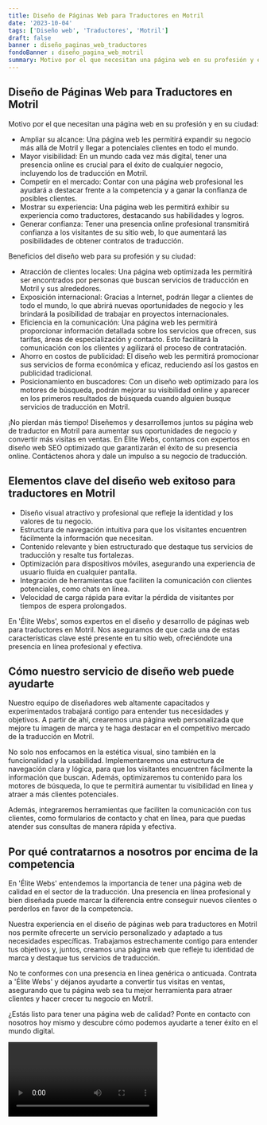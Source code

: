 ```yaml
---
title: Diseño de Páginas Web para Traductores en Motril
date: '2023-10-04'
tags: ['Diseño web', 'Traductores', 'Motril']
draft: false
banner : diseño_paginas_web_traductores
fondoBanner : diseño_pagina_web_motril
summary: Motivo por el que necesitan una página web en su profesión y en su ciudad
---
```


## Diseño de Páginas Web para Traductores en Motril

Motivo por el que necesitan una página web en su profesión y en su ciudad:

- Ampliar su alcance: Una página web les permitirá expandir su negocio más allá de Motril y llegar a potenciales clientes en todo el mundo.
- Mayor visibilidad: En un mundo cada vez más digital, tener una presencia online es crucial para el éxito de cualquier negocio, incluyendo los de traducción en Motril.
- Competir en el mercado: Contar con una página web profesional les ayudará a destacar frente a la competencia y a ganar la confianza de posibles clientes.
- Mostrar su experiencia: Una página web les permitirá exhibir su experiencia como traductores, destacando sus habilidades y logros.
- Generar confianza: Tener una presencia online profesional transmitirá confianza a los visitantes de su sitio web, lo que aumentará las posibilidades de obtener contratos de traducción.

Beneficios del diseño web para su profesión y su ciudad:

- Atracción de clientes locales: Una página web optimizada les permitirá ser encontrados por personas que buscan servicios de traducción en Motril y sus alrededores.
- Exposición internacional: Gracias a Internet, podrán llegar a clientes de todo el mundo, lo que abrirá nuevas oportunidades de negocio y les brindará la posibilidad de trabajar en proyectos internacionales.
- Eficiencia en la comunicación: Una página web les permitirá proporcionar información detallada sobre los servicios que ofrecen, sus tarifas, áreas de especialización y contacto. Esto facilitará la comunicación con los clientes y agilizará el proceso de contratación.
- Ahorro en costos de publicidad: El diseño web les permitirá promocionar sus servicios de forma económica y eficaz, reduciendo así los gastos en publicidad tradicional.
- Posicionamiento en buscadores: Con un diseño web optimizado para los motores de búsqueda, podrán mejorar su visibilidad online y aparecer en los primeros resultados de búsqueda cuando alguien busque servicios de traducción en Motril.

¡No pierdan más tiempo! Diseñemos y desarrollemos juntos su página web de traductor en Motril para aumentar sus oportunidades de negocio y convertir más visitas en ventas. En Élite Webs, contamos con expertos en diseño web SEO optimizado que garantizarán el éxito de su presencia online. Contáctenos ahora y dale un impulso a su negocio de traducción.

<GifSeo />

<Cta />

## Elementos clave del diseño web exitoso para traductores en Motril

- Diseño visual atractivo y profesional que refleje la identidad y los valores de tu negocio.
- Estructura de navegación intuitiva para que los visitantes encuentren fácilmente la información que necesitan.
- Contenido relevante y bien estructurado que destaque tus servicios de traducción y resalte tus fortalezas.
- Optimización para dispositivos móviles, asegurando una experiencia de usuario fluida en cualquier pantalla.
- Integración de herramientas que faciliten la comunicación con clientes potenciales, como chats en línea.
- Velocidad de carga rápida para evitar la pérdida de visitantes por tiempos de espera prolongados.

En 'Élite Webs', somos expertos en el diseño y desarrollo de páginas web para traductores en Motril. Nos aseguramos de que cada una de estas características clave esté presente en tu sitio web, ofreciéndote una presencia en línea profesional y efectiva.

## Cómo nuestro servicio de diseño web puede ayudarte

Nuestro equipo de diseñadores web altamente capacitados y experimentados trabajará contigo para entender tus necesidades y objetivos. A partir de ahí, crearemos una página web personalizada que mejore tu imagen de marca y te haga destacar en el competitivo mercado de la traducción en Motril.

No solo nos enfocamos en la estética visual, sino también en la funcionalidad y la usabilidad. Implementaremos una estructura de navegación clara y lógica, para que los visitantes encuentren fácilmente la información que buscan. Además, optimizaremos tu contenido para los motores de búsqueda, lo que te permitirá aumentar tu visibilidad en línea y atraer a más clientes potenciales.

Además, integraremos herramientas que faciliten la comunicación con tus clientes, como formularios de contacto y chat en línea, para que puedas atender sus consultas de manera rápida y efectiva.

## Por qué contratarnos a nosotros por encima de la competencia

En 'Élite Webs' entendemos la importancia de tener una página web de calidad en el sector de la traducción. Una presencia en línea profesional y bien diseñada puede marcar la diferencia entre conseguir nuevos clientes o perderlos en favor de la competencia.

Nuestra experiencia en el diseño de páginas web para traductores en Motril nos permite ofrecerte un servicio personalizado y adaptado a tus necesidades específicas. Trabajamos estrechamente contigo para entender tus objetivos y, juntos, creamos una página web que refleje tu identidad de marca y destaque tus servicios de traducción.

No te conformes con una presencia en línea genérica o anticuada. Contrata a 'Élite Webs' y déjanos ayudarte a convertir tus visitas en ventas, asegurando que tu página web sea tu mejor herramienta para atraer clientes y hacer crecer tu negocio en Motril.

¿Estás listo para tener una página web de calidad? Ponte en contacto con nosotros hoy mismo y descubre cómo podemos ayudarte a tener éxito en el mundo digital.

<Video />

<CtaBot job='Traductores' city='Motril'/>

<Gmaps query='Motril+españa+maps' />